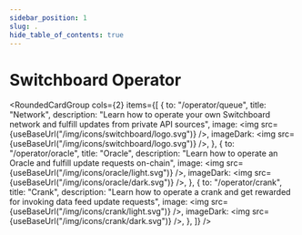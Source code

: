```yaml
---
sidebar_position: 1
slug: .
hide_table_of_contents: true
---
```



# Switchboard Operator

<RoundedCardGroup
  cols={2}
  items={[
    {
      to: "/operator/queue",
      title: "Network",
      description:
        "Learn how to operate your own Switchboard network and fulfill updates from private API sources",
      image: <img src={useBaseUrl("/img/icons/switchboard/logo.svg")} />,
      imageDark: <img src={useBaseUrl("/img/icons/switchboard/logo.svg")} />,
    },
    {
      to: "/operator/oracle",
      title: "Oracle",
      description:
        "Learn how to operate an Oracle and fulfill update requests on-chain",
      image: <img src={useBaseUrl("/img/icons/oracle/light.svg")} />,
      imageDark: <img src={useBaseUrl("/img/icons/oracle/dark.svg")} />,
    },
    {
      to: "/operator/crank",
      title: "Crank",
      description:
        "Learn how to operate a crank and get rewarded for invoking data feed update requests",
      image: <img src={useBaseUrl("/img/icons/crank/light.svg")} />,
      imageDark: <img src={useBaseUrl("/img/icons/crank/dark.svg")} />,
    },
  ]}
/>
